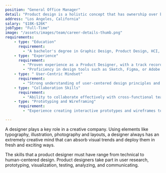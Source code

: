 ```yaml
---
position: "General Office Manager"
detail: "Product design is a holistic concept that has ownership over both UX and UI design."
address: "Los Angeles, California"
salary: "$18K-$26K"
jobType: "Full-Time" 
image: "/assets/images/team/career-details-thumb.png"
requirements: 
    - type: "Education"
      requirement: 
        - "A bachelor's degree in Graphic Design, Product Design, HCI, or a related field. A relevant design portfolio demonstrating past work is often required."
    - type: "Experience"
      requirement: 
        - "Proven experience as a Product Designer, with a track record of successfully launched products."
        - "Proficiency in design tools such as Sketch, Figma, or Adobe Creative Suite."
    - type: " User-Centric Mindset"
      requirement: 
        - "Strong understanding of user-centered design principles and the ability to translate user needs into intuitive and visually appealing designs"
    - type: "Collaboration Skills"
      requirement: 
        - "Ability to collaborate effectively with cross-functional teams, including product managers, engineers, and other stakeholders."
    - type: "Prototyping and Wireframing"
      requirement: 
        - "Experience creating interactive prototypes and wireframes to effectively communicate design concepts and interactions."

---
```


A designer plays a key role in a creative company. Using elements like typography, illustration, photography and layouts, a designer always has an extremely creative mind that can absorb visual trends and deploy them in fresh and exciting ways.

The skills that a product designer must have range from technical to human-centered design. Product designers take part in user research, prototyping, visualization, testing, analyzing, and communicating.